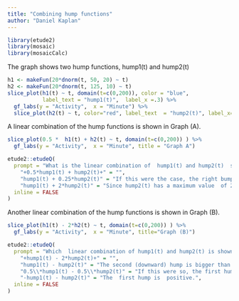 ```yaml
---
title: "Combining hump functions"
author: "Daniel Kaplan"
---
```


```r
library(etude2)
library(mosaic)
library(mosaicCalc)
```

The graph shows two hump functions, hump1(t) and hump2(t)

```r
h1 <- makeFun(20*dnorm(t, 50, 20) ~ t)
h2 <- makeFun(20*dnorm(t, 125, 10) ~ t)
slice_plot(h1(t) ~ t, domain(t=c(0,200)), color = "blue",
           label_text = "hump1(t)",  label_x =.3) %>%
  gf_labs(y = "Activity",  x = "Minute") %>%
  slice_plot(h2(t) ~ t, color="red", label_text  = "hump2(t)", label_x=.7)
```

A linear combination  of the hump functions is shown in Graph (A).

```r
slice_plot(0.5 *  h1(t) + h2(t) ~ t, domain(t=c(0,200)) ) %>%
  gf_labs(y = "Activity",  x = "Minute", title = "Graph A")
```


```r
etude2::etudeQ(
  prompt = "What is the linear combination of  hump1(t) and hump2(t)  shown in Graph (A)?",
    "+0.5*hump1(t) + hump2(t)+" = "",
    "hump1(t) + 0.25*hump2(t)" = "If this were the case, the right bump would be only one-quarter as big as the left bump.",
    "hump1(t) + 2*hump2(t)" = "Since hump2(t) has a maximum value  of 20, 2*hump2(t) would reach a value of 40.  That isn't what's shown in  the graph.",
  inline = FALSE
)
```

Another linear combination  of the hump functions is shown in Graph (B).

```r
slice_plot(h1(t) - 2*h2(t) ~ t, domain(t=c(0,200)) ) %>%
  gf_labs(y = "Activity",  x = "Minute", title="Graph (B)")
```


```r
etude2::etudeQ(
  prompt = "Which  linear combination of hump1(t) and hump2(t) is shown in Graph (B)?",
    "+hump1(t) - 2*hump2(t)+" = "",
    "hump1(t) - hump2(t)" = "The second (downward) hump is bigger than  the first  (upward) hump.",
    "0.5\\*hump1(t) - 0.5\\*hump2(t)" = "If this were so, the first hump would reach a value of 10 rather than the 20 seen in Graph (B).",
    "-hump1(t) - hump2(t)" = "The  first hump is  positive.",
  inline = FALSE
)
```

